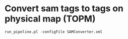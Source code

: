# Convert sam tags to tags on physical map (TOPM)

```r

run_pipeline.pl -configFile SAMConverter.xml

```
